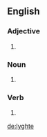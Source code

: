 ==English==

===Adjective===
{{head|en|adjective}}

# {{obsolete spelling of|light|lang=en}}

===Noun===
{{en-noun}}

# {{obsolete spelling of|light|lang=en}}

===Verb===
{{head|en|verb form}}

# {{obsolete spelling of|light|lang=en}}

[[de:lyghte]]
